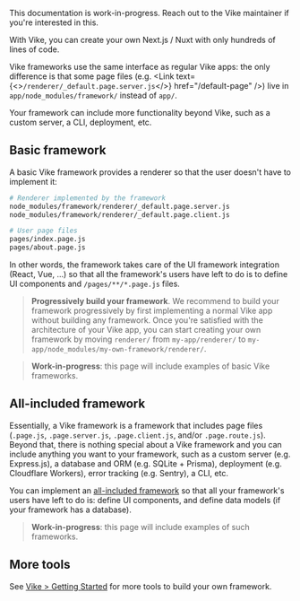 
<Warning>This documentation is work-in-progress. Reach out to the Vike maintainer if you're interested in this.</Warning>

With Vike, you can create your own Next.js / Nuxt with only hundreds of lines of code.

Vike frameworks use the same interface as regular Vike apps: the only difference is that some page files (e.g. <Link text={<><code>/renderer/_default.page.server.js</code></>} href="/default-page" />) live in `app/node_modules/framework/` instead of `app/`.

Your framework can include more functionality beyond Vike, such as a custom server, a CLI, deployment, etc.


## Basic framework

A basic Vike framework provides a renderer so that the user doesn't have to implement it:

```bash
# Renderer implemented by the framework
node_modules/framework/renderer/_default.page.server.js
node_modules/framework/renderer/_default.page.client.js

# User page files
pages/index.page.js
pages/about.page.js
```

In other words, the framework takes care of the UI framework integration (React, Vue, ...) so that all the framework's users have left to do is to define UI components and `/pages/**/*.page.js` files.

> **Progressively build your framework**. We recommend to build your framework progressively by first implementing a normal Vike app without building any framework. Once you're satisfied with the architecture of your Vike app, you can start creating your own framework by moving `renderer/` from `my-app/renderer/` to `my-app/node_modules/my-own-framework/renderer/`.

> **Work-in-progress**: this page will include examples of basic Vike frameworks.


## All-included framework

Essentially, a Vike framework is a framework that includes page files (`.page.js`, `.page.server.js`, `.page.client.js`, and/or `.page.route.js`). Beyond that, there is nothing special about a Vike framework and you can include anything you want to your framework, such as a custom server (e.g. Express.js), a database and ORM (e.g. SQLite + Prisma), deployment (e.g. Cloudflare Workers), error tracking (e.g. Sentry), a CLI, etc.

You can implement an [all-included framework](https://vike.land/#all-included) so that all your framework's users have left to do is: define UI components, and define data models (if your framework has a database).

> **Work-in-progress**: this page will include examples of such frameworks.

## More tools

See [Vike > Getting Started](https://vike.land/#getting-started) for more tools to build your own framework.
